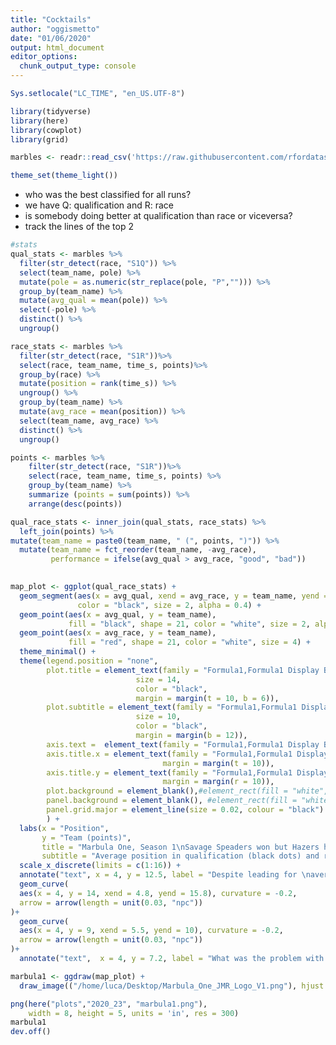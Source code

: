 ```yaml
---
title: "Cocktails"
author: "oggismetto"
date: "01/06/2020"
output: html_document
editor_options: 
  chunk_output_type: console
---
```


```r

Sys.setlocale("LC_TIME", "en_US.UTF-8")

library(tidyverse)
library(here)
library(cowplot)
library(grid)

marbles <- readr::read_csv('https://raw.githubusercontent.com/rfordatascience/tidytuesday/master/data/2020/2020-06-02/marbles.csv')

theme_set(theme_light())

```

* who was the best classified for all runs?
* we have Q: qualification and R: race
* is somebody doing better at qualification than race or viceversa?
* track the lines of the top 2

```r

#stats
qual_stats <- marbles %>%
  filter(str_detect(race, "S1Q")) %>%
  select(team_name, pole) %>%
  mutate(pole = as.numeric(str_replace(pole, "P",""))) %>%
  group_by(team_name) %>%
  mutate(avg_qual = mean(pole)) %>%
  select(-pole) %>%
  distinct() %>%
  ungroup()

race_stats <- marbles %>%
  filter(str_detect(race, "S1R"))%>% 
  select(race, team_name, time_s, points)%>%
  group_by(race) %>%
  mutate(position = rank(time_s)) %>%
  ungroup() %>%
  group_by(team_name) %>%
  mutate(avg_race = mean(position)) %>%
  select(team_name, avg_race) %>%
  distinct() %>%
  ungroup()

points <- marbles %>%
    filter(str_detect(race, "S1R"))%>% 
    select(race, team_name, time_s, points) %>%
    group_by(team_name) %>%
    summarize (points = sum(points)) %>%
    arrange(desc(points))

qual_race_stats <- inner_join(qual_stats, race_stats) %>%
  left_join(points) %>%
mutate(team_name = paste0(team_name, " (", points, ")")) %>%
  mutate(team_name = fct_reorder(team_name, -avg_race),
         performance = ifelse(avg_qual > avg_race, "good", "bad"))
  

map_plot <- ggplot(qual_race_stats) +
  geom_segment(aes(x = avg_qual, xend = avg_race, y = team_name, yend = team_name), 
               color = "black", size = 2, alpha = 0.4) +
  geom_point(aes(x = avg_qual, y = team_name), 
             fill = "black", shape = 21, color = "white", size = 2, alpha = 0.6) +
  geom_point(aes(x = avg_race, y = team_name), 
             fill = "red", shape = 21, color = "white", size = 4) +
  theme_minimal() +
  theme(legend.position = "none",
        plot.title = element_text(family = "Formula1,Formula1 Display Bold",
                            size = 14, 
                            color = "black", 
                            margin = margin(t = 10, b = 6)),
        plot.subtitle = element_text(family = "Formula1,Formula1 Display Bold",
                            size = 10, 
                            color = "black", 
                            margin = margin(b = 12)),
        axis.text =  element_text(family = "Formula1,Formula1 Display Bold", color= "black"),
        axis.title.x = element_text(family = "Formula1,Formula1 Display Bold", color= "black", 
                                  margin = margin(t = 10)),
        axis.title.y = element_text(family = "Formula1,Formula1 Display Bold", color= "black", 
                                  margin = margin(r = 10)),
        plot.background = element_blank(),#element_rect(fill = "white", color = NA),
        panel.background = element_blank(), #element_rect(fill = "white", color = NA), ##d50000
        panel.grid.major = element_line(size = 0.02, colour = "black")
        ) +
  labs(x = "Position",
       y = "Team (points)",
       title = "Marbula One, Season 1\nSavage Speaders won but Hazers had the best stats",
       subtitle = "Average position in qualification (black dots) and race (red dots)") +
  scale_x_discrete(limits = c(1:16)) +
  annotate("text", x = 4, y = 12.5, label = "Despite leading for \naverage position Hazers \nended 2nd in the \nChampionship standings", size = 3)+ 
  geom_curve(
  aes(x = 4, y = 14, xend = 4.8, yend = 15.8), curvature = -0.2,
  arrow = arrow(length = unit(0.03, "npc"))
)+ 
  geom_curve(
  aes(x = 4, y = 9, xend = 5.5, yend = 10), curvature = -0.2,
  arrow = arrow(length = unit(0.03, "npc"))
)+
  annotate("text",  x = 4, y = 7.2, label = "What was the problem with \nMellow Yellow? \nSecond best performers in \nqualifications but loosing this \nbig advantage during races", size = 3)

marbula1 <- ggdraw(map_plot) +
  draw_image(("/home/luca/Desktop/Marbula_One_JMR_Logo_V1.png"), hjust = 0, x = 0.35, y = 0.22, scale = 0.3)

png(here("plots","2020_23", "marbula1.png"), 
    width = 8, height = 5, units = 'in', res = 300)
marbula1
dev.off()


```

